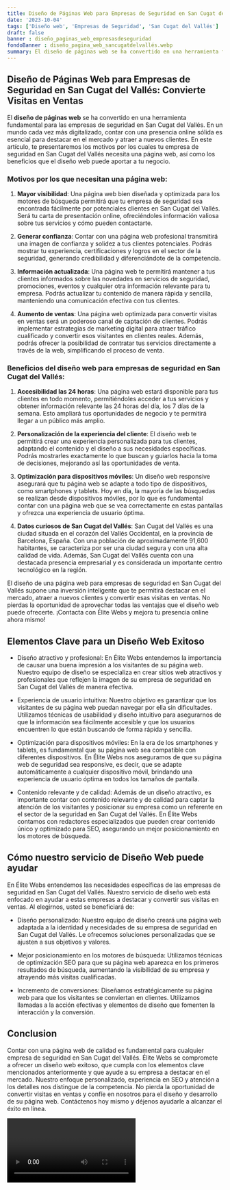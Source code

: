 ```yaml
---
title: Diseño de Páginas Web para Empresas de Seguridad en San Cugat del Vallés
date: '2023-10-04'
tags: ['Diseño web', 'Empresas de Seguridad', 'San Cugat del Vallés']
draft: false
banner : diseño_paginas_web_empresasdeseguridad
fondoBanner : diseño_pagina_web_sancugatdelvallés.webp
summary: El diseño de páginas web se ha convertido en una herramienta fundamental para las empresas de seguridad en San Cugat del Vallés. En un mundo cada vez más digitalizado, contar con una presencia online sólida es esencial para destacar en el mercado y atraer a nuevos clientes. En este artículo, te presentaremos los motivos por los cuales tu empresa de seguridad en San Cugat del Vallés necesita una página web, así como los beneficios que el diseño web puede aportar a tu negocio.
---
```


## Diseño de Páginas Web para Empresas de Seguridad en San Cugat del Vallés: Convierte Visitas en Ventas

El **diseño de páginas web** se ha convertido en una herramienta fundamental para las empresas de seguridad en San Cugat del Vallés. En un mundo cada vez más digitalizado, contar con una presencia online sólida es esencial para destacar en el mercado y atraer a nuevos clientes. En este artículo, te presentaremos los motivos por los cuales tu empresa de seguridad en San Cugat del Vallés necesita una página web, así como los beneficios que el diseño web puede aportar a tu negocio.

### Motivos por los que necesitan una página web:

1. **Mayor visibilidad**: Una página web bien diseñada y optimizada para los motores de búsqueda permitirá que tu empresa de seguridad sea encontrada fácilmente por potenciales clientes en San Cugat del Vallés. Será tu carta de presentación online, ofreciéndoles información valiosa sobre tus servicios y cómo pueden contactarte.

2. **Generar confianza**: Contar con una página web profesional transmitirá una imagen de confianza y solidez a tus clientes potenciales. Podrás mostrar tu experiencia, certificaciones y logros en el sector de la seguridad, generando credibilidad y diferenciándote de la competencia.

3. **Información actualizada**: Una página web te permitirá mantener a tus clientes informados sobre las novedades en servicios de seguridad, promociones, eventos y cualquier otra información relevante para tu empresa. Podrás actualizar tu contenido de manera rápida y sencilla, manteniendo una comunicación efectiva con tus clientes.

4. **Aumento de ventas**: Una página web optimizada para convertir visitas en ventas será un poderoso canal de captación de clientes. Podrás implementar estrategias de marketing digital para atraer tráfico cualificado y convertir esos visitantes en clientes reales. Además, podrás ofrecer la posibilidad de contratar tus servicios directamente a través de la web, simplificando el proceso de venta.

### Beneficios del diseño web para empresas de seguridad en San Cugat del Vallés:

1. **Accesibilidad las 24 horas**: Una página web estará disponible para tus clientes en todo momento, permitiéndoles acceder a tus servicios y obtener información relevante las 24 horas del día, los 7 días de la semana. Esto ampliará tus oportunidades de negocio y te permitirá llegar a un público más amplio.

2. **Personalización de la experiencia del cliente**: El diseño web te permitirá crear una experiencia personalizada para tus clientes, adaptando el contenido y el diseño a sus necesidades específicas. Podrás mostrarles exactamente lo que buscan y guiarlos hacia la toma de decisiones, mejorando así las oportunidades de venta.

3. **Optimización para dispositivos móviles**: Un diseño web responsive asegurará que tu página web se adapte a todo tipo de dispositivos, como smartphones y tablets. Hoy en día, la mayoría de las búsquedas se realizan desde dispositivos móviles, por lo que es fundamental contar con una página web que se vea correctamente en estas pantallas y ofrezca una experiencia de usuario óptima.

4. **Datos curiosos de San Cugat del Vallés**: San Cugat del Vallés es una ciudad situada en el corazón del Vallés Occidental, en la provincia de Barcelona, España. Con una población de aproximadamente 91,600 habitantes, se caracteriza por ser una ciudad segura y con una alta calidad de vida. Además, San Cugat del Vallés cuenta con una destacada presencia empresarial y es considerada un importante centro tecnológico en la región.

El diseño de una página web para empresas de seguridad en San Cugat del Vallés supone una inversión inteligente que te permitirá destacar en el mercado, atraer a nuevos clientes y convertir esas visitas en ventas. No pierdas la oportunidad de aprovechar todas las ventajas que el diseño web puede ofrecerte. ¡Contacta con Élite Webs y mejora tu presencia online ahora mismo!

<GifSeo />

<Cta />

## Elementos Clave para un Diseño Web Exitoso

- Diseño atractivo y profesional: En Élite Webs entendemos la importancia de causar una buena impresión a los visitantes de su página web. Nuestro equipo de diseño se especializa en crear sitios web atractivos y profesionales que reflejen la imagen de su empresa de seguridad en San Cugat del Vallés de manera efectiva.

- Experiencia de usuario intuitiva: Nuestro objetivo es garantizar que los visitantes de su página web puedan navegar por ella sin dificultades. Utilizamos técnicas de usabilidad y diseño intuitivo para asegurarnos de que la información sea fácilmente accesible y que los usuarios encuentren lo que están buscando de forma rápida y sencilla.

- Optimización para dispositivos móviles: En la era de los smartphones y tablets, es fundamental que su página web sea compatible con diferentes dispositivos. En Élite Webs nos aseguramos de que su página web de seguridad sea responsive, es decir, que se adapte automáticamente a cualquier dispositivo móvil, brindando una experiencia de usuario óptima en todos los tamaños de pantalla.

- Contenido relevante y de calidad: Además de un diseño atractivo, es importante contar con contenido relevante y de calidad para captar la atención de los visitantes y posicionar su empresa como un referente en el sector de la seguridad en San Cugat del Vallés. En Élite Webs contamos con redactores especializados que pueden crear contenido único y optimizado para SEO, asegurando un mejor posicionamiento en los motores de búsqueda.

## Cómo nuestro servicio de Diseño Web puede ayudar

En Élite Webs entendemos las necesidades específicas de las empresas de seguridad en San Cugat del Vallés. Nuestro servicio de diseño web está enfocado en ayudar a estas empresas a destacar y convertir sus visitas en ventas. Al elegirnos, usted se beneficiará de:

- Diseño personalizado: Nuestro equipo de diseño creará una página web adaptada a la identidad y necesidades de su empresa de seguridad en San Cugat del Vallés. Le ofrecemos soluciones personalizadas que se ajusten a sus objetivos y valores.

- Mejor posicionamiento en los motores de búsqueda: Utilizamos técnicas de optimización SEO para que su página web aparezca en los primeros resultados de búsqueda, aumentando la visibilidad de su empresa y atrayendo más visitas cualificadas.

- Incremento de conversiones: Diseñamos estratégicamente su página web para que los visitantes se conviertan en clientes. Utilizamos llamadas a la acción efectivas y elementos de diseño que fomenten la interacción y la conversión.

## Conclusion

Contar con una página web de calidad es fundamental para cualquier empresa de seguridad en San Cugat del Vallés. Élite Webs se compromete a ofrecer un diseño web exitoso, que cumpla con los elementos clave mencionados anteriormente y que ayude a su empresa a destacar en el mercado. Nuestro enfoque personalizado, experiencia en SEO y atención a los detalles nos distingue de la competencia. No pierda la oportunidad de convertir visitas en ventas y confíe en nosotros para el diseño y desarrollo de su página web. Contáctenos hoy mismo y déjenos ayudarle a alcanzar el éxito en línea.

<Video />

<CtaBot job='Empresas de Seguridad' city='San Cugat del Vallés'/>

<Gmaps query='San Cugat del Vallés+españa+maps' />